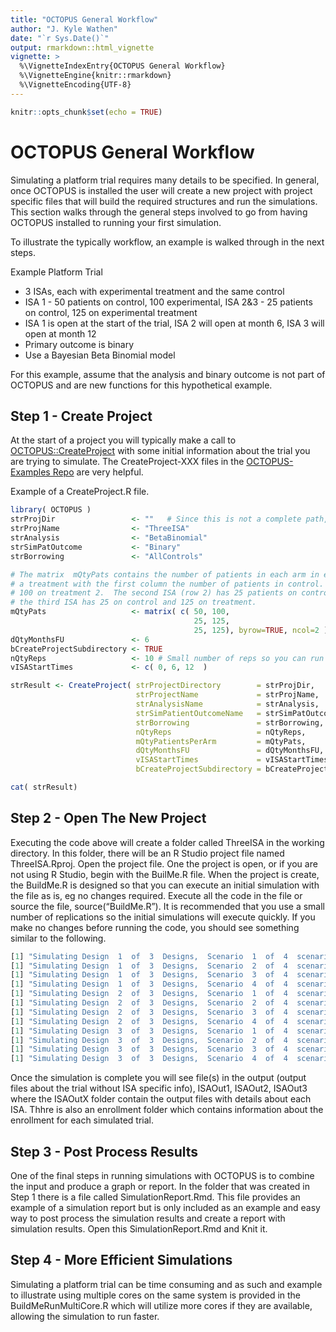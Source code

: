```yaml
---
title: "OCTOPUS General Workflow"
author: "J. Kyle Wathen"
date: "`r Sys.Date()`"
output: rmarkdown::html_vignette
vignette: >
  %\VignetteIndexEntry{OCTOPUS General Workflow}
  %\VignetteEngine{knitr::rmarkdown}
  %\VignetteEncoding{UTF-8}
---
```


```r
knitr::opts_chunk$set(echo = TRUE)
```

# OCTOPUS General Workflow

Simulating a platform trial requires many details to be specified.   In general, once OCTOPUS is installed the user will create a new project with project specific files that will build the required structures and run the simulations.  This section walks through the general steps involved to go from having OCTOPUS installed to running your first simulation.  

To illustrate the typically workflow, an example is walked through in the next steps.

Example Platform Trial

  * 3 ISAs, each with experimental treatment and the same control
  * ISA 1 - 50 patients on control, 100 experimental, ISA 2&3 - 25 patients on control, 125 on experimental treatment
  * ISA 1 is open at the start of the trial, ISA 2 will open at month 6, ISA 3 will open at month 12
  * Primary outcome is binary
  * Use a Bayesian Beta Binomial model

For this example, assume that the analysis and binary outcome is not part of OCTOPUS and are new functions for this hypothetical example. 

## Step 1 - Create Project

At the start of a project you will typically make a call to [OCTOPUS::CreateProject](../reference/CreateProject.html) with some initial information about the trial you are trying to simulate.  The CreateProject-XXX files in the [OCTOPUS-Examples Repo](https://github.com/kwathen/OCTOPUS-Examples) are very helpful.    

Example of a CreateProject.R file.

```r
library( OCTOPUS )
strProjDir                 <- ""   # Since this is not a complete path, directory is created relative to working directory when this file is executed
strProjName                <- "ThreeISA"
strAnalysis                <- "BetaBinomial"
strSimPatOutcome           <- "Binary"
strBorrowing               <- "AllControls"

# The matrix  mQtyPats contains the number of patients in each arm in each ISA.  Each row represents an ISA, each column is
# a treatment with the first column the number of patients in control.  The first ISA (row 1) has 50 patients on control
# 100 on treatment 2.  The second ISA (row 2) has 25 patients on control and 125 on treatment 2
# the third ISA has 25 on control and 125 on treatment.  
mQtyPats                   <- matrix( c( 50, 100,
                                         25, 125,
                                         25, 125), byrow=TRUE, ncol=2 )
dQtyMonthsFU               <- 6
bCreateProjectSubdirectory <- TRUE
nQtyReps                   <- 10 # Small number of reps so you can run the default simulation quickly, increase as needed
vISAStartTimes             <- c( 0, 6, 12  )

strResult <- CreateProject( strProjectDirectory        = strProjDir,
                            strProjectName             = strProjName,
                            strAnalysisName            = strAnalysis,
                            strSimPatientOutcomeName   = strSimPatOutcome,
                            strBorrowing               = strBorrowing,
                            nQtyReps                   = nQtyReps,
                            mQtyPatientsPerArm         = mQtyPats,
                            dQtyMonthsFU               = dQtyMonthsFU,
                            vISAStartTimes             = vISAStartTimes,
                            bCreateProjectSubdirectory = bCreateProjectSubdirectory)

cat( strResult)

```

## Step 2 - Open The New Project

Executing the code above will create a folder called ThreeISA in the working directory.   In this folder, there will be an R Studio project file named ThreeISA.Rproj.   Open the project file.   One the project is open, or if you are not using R Studio, begin  with the BuilMe.R file.  When the project is create, the BuildMe.R is designed so that you can execute an initial simulation with the file as is, eg no changes required.   Execute all the code in the file or source the file, source("BuildMe.R").   It is recommended that you use a small number of replications so the initial simulations will execute quickly.   If you make no changes before running the code, you should see something similar to the following. 

```r
[1] "Simulating Design  1  of  3  Designs,  Scenario  1  of  4  scenarios ..."
[1] "Simulating Design  1  of  3  Designs,  Scenario  2  of  4  scenarios ..."
[1] "Simulating Design  1  of  3  Designs,  Scenario  3  of  4  scenarios ..."
[1] "Simulating Design  1  of  3  Designs,  Scenario  4  of  4  scenarios ..."
[1] "Simulating Design  2  of  3  Designs,  Scenario  1  of  4  scenarios ..."
[1] "Simulating Design  2  of  3  Designs,  Scenario  2  of  4  scenarios ..."
[1] "Simulating Design  2  of  3  Designs,  Scenario  3  of  4  scenarios ..."
[1] "Simulating Design  2  of  3  Designs,  Scenario  4  of  4  scenarios ..."
[1] "Simulating Design  3  of  3  Designs,  Scenario  1  of  4  scenarios ..."
[1] "Simulating Design  3  of  3  Designs,  Scenario  2  of  4  scenarios ..."
[1] "Simulating Design  3  of  3  Designs,  Scenario  3  of  4  scenarios ..."
[1] "Simulating Design  3  of  3  Designs,  Scenario  4  of  4  scenarios ..."
```


Once the simulation is complete you will see file(s) in the output (output files about the trial without ISA specific info), ISAOut1, ISAOut2, ISAOut3 where the ISAOutX folder contain the output files with details about each ISA.  Thhre is also an enrollment folder which contains information about the enrollment for each simulated trial. 

## Step 3 - Post Process Results

One of the final steps in running simulations with OCTOPUS is to combine the input and produce a graph or report.  In the folder that was created in Step 1 there is a file called SimulationReport.Rmd.   This file provides an example of a simulation report but is only included as an example and easy way to post process the simulation results and create a report with simulation results.   Open this SimulationReport.Rmd and Knit it.  

## Step 4 - More Efficient Simulations
Simulating a platform trial can be time consuming and as such and example to illustrate using multiple cores on the same system is provided in the BuildMeRunMultiCore.R which will utilize more cores if they are available, allowing the simulation to run faster.
